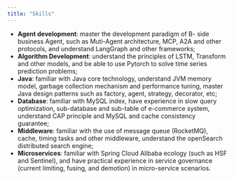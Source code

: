 ```yaml
---
title: "Skills"
---
```


- **Agent development**: master the development paradigm of B- side business Agent, such as Muti-Agent architecture, MCP, A2A and other protocols, and understand LangGraph and other frameworks;
- **Algorithm Development**: understand the principles of LSTM, Transform and other models, and be able to use Pytorch to solve time series prediction problems;
- **Java**: familiar with Java core technology, understand JVM memory model, garbage collection mechanism and performance tuning, master Java design patterns such as factory, agent, strategy, decorator, etc;
- **Database**: familiar with MySQL index, have experience in slow query optimization, sub-database and sub-table of e-commerce system, understand CAP principle and MySQL and cache consistency guarantee;
- **Middleware**: familiar with the use of message queue (RocketMQ), cache, timing tasks and other middleware, understand the openSearch distributed search engine;
- **Microservices**: familiar with Spring Cloud Alibaba ecology (such as HSF and Sentinel), and have practical experience in service governance (current limiting, fusing, and demotion) in micro-service scenarios.
